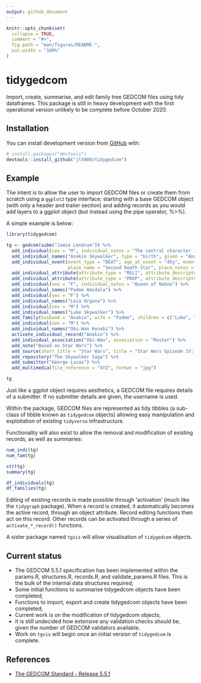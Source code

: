 ```yaml
---
output: github_document
---
```


<!-- README.md is generated from README.Rmd. Please edit that file -->

```r
knitr::opts_chunk$set(
  collapse = TRUE,
  comment = "#>",
  fig.path = "man/figures/README-",
  out.width = "100%"
)
```

# tidygedcom

<!-- badges: start -->
<!-- badges: end -->

Import, create, summarise, and edit family tree GEDCOM files using tidy dataframes. This package is still in heavy development with the first operational version unlikely to be complete before October 2020.

## Installation

You can install development version from [GitHub](https://github.com/) with:

``` r
# install.packages("devtools")
devtools::install_github("jl5000/tidygedcom")
```
## 

## Example

The intent is to allow the user to import GEDCOM files or create them from scratch using a `ggplot2` type interface; starting with a base GEDCOM object (with only a header and trailer section) and adding records as you would add layers to a ggplot object (but instead using the pipe operator, %>%).

A simple example is below:

```r
library(tidygedcom)

tg <- gedcom(subm("Jamie Lendrum")) %>%
  add_individual(sex = "M", individual_notes = "The central character in the Star Wars Skywalker Saga") %>%
  add_individual_names("Anakin Skywalker", type = "birth", given = "Anakin", surname = "Skywalker") %>% 
  add_individual_event(event_type = "DEAT", age_at_event = "45y", event_notes = "Killed by son Luke",
                       place_name = "Second Death Star", place_notes = "Orbiting Endor System") %>% 
  add_individual_attribute(attribute_type = "RELI", attribute_descriptor = "Jedi") %>% 
  add_individual_attribute(attribute_type = "PROP", attribute_descriptor = "Lightsaber") %>%
  add_individual(sex = "F", individual_notes = "Queen of Naboo") %>%
  add_individual_names("Padme Amidala") %>% 
  add_individual(sex = "F") %>% 
  add_individual_names("Leia Organa") %>% 
  add_individual(sex = "M") %>%
  add_individual_names("Luke Skywalker") %>% 
  add_family(husband = "Anakin", wife = "Padme", children = c("Luke", "Leia"), submitters = "Jamie") %>%
  add_individual(sex = "M") %>% 
  add_individual_names("Obi-Wan Kenobi") %>% 
  activate_individual_record("Anakin") %>% 
  add_individual_association("Obi-Wan", association = "Master") %>% 
  add_note("Based on Star Wars") %>% 
  add_source(short_title = "Star Wars", title = "Star Wars Episode IV: A New Hope") %>% 
  add_repository("The Skywalker Saga") %>% 
  add_submitter("George Lucas") %>%
  add_multimedia(file_reference = "XYZ", format = "jpg")

tg
```


Just like a ggplot object requires aesthetics, a GEDCOM file requires details of a submitter. If no submitter details are given, the username is used.

Within the package, GEDCOM files are represented as tidy tibbles (a sub-class of tibble known as `tidygedcom` objects) allowing easy manipulation and exploitation of existing `tidyverse` infrastructure.

Functionality will also exist to allow the removal and modification of existing records, as well as summaries:

```r
num_indi(tg)
num_fam(tg)

str(tg)
summary(tg)

df_individuals(tg)
df_families(tg)
```

Editing of existing records is made possible through 'activation' (much like the `tidygraph` package). When a record is created, it automatically becomes the active record, through an object attribute. Record editing functions then act on this record. Other records can be activated through a series of `activate_*_record()` functions.

A sister package named `tgvis` will allow visualisation of `tidygedcom` objects.

## Current status

* The GEDCOM 5.5.1 specification has been implemented within the params.R, structures.R, records.R, and validate_params.R files. This is the bulk of the internal data structures required;
* Some initial functions to summarise tidygedcom objects have been completed;
* Functions to import, export and create tidygedcom objects have been completed;
* Current work is on the modification of tidygedcom objects;
* It is still undecided how extensive any validation checks should be, given the number of GEDCOM validators available.
* Work on `tgvis` will begin once an initial version of `tidygedcom` is complete.

## References

* [The GEDCOM Standard - Release 5.5.1](https://edge.fscdn.org/assets/img/documents/ged551-5bac5e57fe88dd37df0e153d9c515335.pdf)
